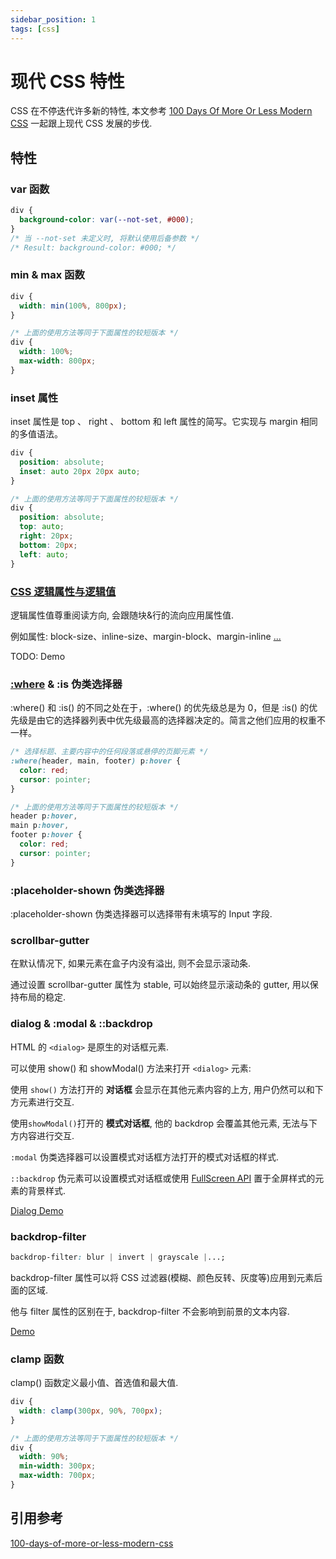 ```yaml
---
sidebar_position: 1
tags: [css]
---
```


# 现代 CSS 特性

CSS 在不停迭代许多新的特性, 本文参考 [100 Days Of More Or Less Modern CSS](https://www.matuzo.at/blog/2022/100-days-of-more-or-less-modern-css/) 一起跟上现代 CSS 发展的步伐.

## 特性

### var 函数

```css
div {
  background-color: var(--not-set, #000);
}
/* 当 --not-set 未定义时, 将默认使用后备参数 */
/* Result: background-color: #000; */
```

### min & max 函数

```css
div {
  width: min(100%, 800px);
}

/* 上面的使用方法等同于下面属性的较短版本 */
div {
  width: 100%;
  max-width: 800px;
}
```

### inset 属性

inset 属性是 top 、 right 、 bottom 和 left 属性的简写。它实现与 margin 相同的多值语法。

```css
div {
  position: absolute;
  inset: auto 20px 20px auto;
}

/* 上面的使用方法等同于下面属性的较短版本 */
div {
  position: absolute;
  top: auto;
  right: 20px;
  bottom: 20px;
  left: auto;
}
```

### [CSS 逻辑属性与逻辑值](https://developer.mozilla.org/zh-CN/docs/Web/CSS/CSS_logical_properties_and_values/Basic_concepts_of_logical_properties_and_values)

逻辑属性值尊重阅读方向, 会跟随块&行的流向应用属性值.

例如属性: block-size、inline-size、margin-block、margin-inline [...](https://developer.mozilla.org/zh-CN/docs/Web/CSS/CSS_logical_properties_and_values#%E5%8F%82%E8%80%83)

TODO: Demo

### [:where](https://developer.mozilla.org/zh-CN/docs/Web/CSS/:where) & :is 伪类选择器

:where() 和 :is() 的不同之处在于，:where() 的优先级总是为 0，但是 :is() 的优先级是由它的选择器列表中优先级最高的选择器决定的。简言之他们应用的权重不一样。

```css
/* 选择标题、主要内容中的任何段落或悬停的页脚元素 */
:where(header, main, footer) p:hover {
  color: red;
  cursor: pointer;
}

/* 上面的使用方法等同于下面属性的较短版本 */
header p:hover,
main p:hover,
footer p:hover {
  color: red;
  cursor: pointer;
}
```

### :placeholder-shown 伪类选择器

:placeholder-shown 伪类选择器可以选择带有未填写的 Input 字段.

### scrollbar-gutter

在默认情况下, 如果元素在盒子内没有溢出, 则不会显示滚动条.

通过设置 scrollbar-gutter 属性为 stable, 可以始终显示滚动条的 gutter, 用以保持布局的稳定.

### dialog & :modal & ::backdrop

HTML 的 `<dialog>` 是原生的对话框元素.

可以使用 show() 和 showModal() 方法来打开 `<dialog>` 元素:

使用 `show()` 方法打开的 **对话框** 会显示在其他元素内容的上方, 用户仍然可以和下方元素进行交互.

使用`showModal()`打开的 **模式对话框**, 他的 backdrop 会覆盖其他元素, 无法与下方内容进行交互.

`:modal` 伪类选择器可以设置模式对话框方法打开的模式对话框的样式.

`::backdrop` 伪元素可以设置模式对话框或使用 [FullScreen API](https://developer.mozilla.org/zh-CN/docs/Web/API/Fullscreen_API) 置于全屏样式的元素的背景样式.

[Dialog Demo](https://codepen.io/Dnevend/pen/VwgyVNm)

### backdrop-filter

```css
backdrop-filter: blur | invert | grayscale |...;
```

backdrop-filter 属性可以将 CSS 过滤器(模糊、颜色反转、灰度等)应用到元素后面的区域.

他与 filter 属性的区别在于, backdrop-filter 不会影响到前景的文本内容.

[Demo](https://codepen.io/Dnevend/pen/xxMYMpY)

### clamp 函数

clamp() 函数定义最小值、首选值和最大值.

```css
div {
  width: clamp(300px, 90%, 700px);
}

/* 上面的使用方法等同于下面属性的较短版本 */
div {
  width: 90%;
  min-width: 300px;
  max-width: 700px;
}
```

## 引用参考

[100-days-of-more-or-less-modern-css](https://www.matuzo.at/blog/2022/100-days-of-more-or-less-modern-css/)

